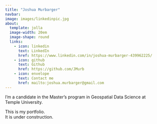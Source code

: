 ```yaml
---
title: "Joshua Murbarger"
navbar: 
image: images/linkedinpic.jpg
about:
  template: jolla
  image-width: 20em
  image-shape: round
  links:
    - icon: linkedin
      text: LinkedIn
      href: https://www.linkedin.com/in/joshua-murbarger-439962225/
    - icon: github
      text: Github
      href: https://github.com/JMurb
    - icon: envelope
      text: Contact me
      href: mailto:joshua.murbarger@gmail.com
---
```


I'm a candidate in the Master's program in Geospatial Data Science at Temple University.\

This is my portfolio.\
It is under construction.
